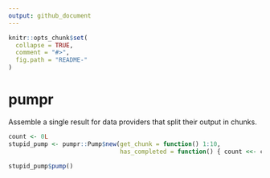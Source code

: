 ```yaml
---
output: github_document
---
```


<!-- README.md is generated from README.Rmd. Please edit that file -->

```r
knitr::opts_chunk$set(
  collapse = TRUE,
  comment = "#>",
  fig.path = "README-"
)
```

# pumpr

Assemble a single result for data providers that split their output in chunks.

```r
count <- 0L
stupid_pump <- pumpr::Pump$new(get_chunk = function() 1:10,
                               has_completed = function() { count <<- count + 1L; count > 5L})

stupid_pump$pump()
```
